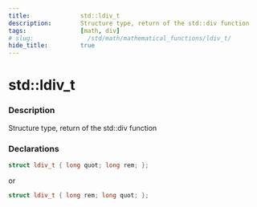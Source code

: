 ```yaml
---
title:              std::ldiv_t
description:        Structure type, return of the std::div function
tags:               [math, div]
# slug:               /std/math/mathematical_functions/ldiv_t/
hide_title:         true
---
```



# std::ldiv_t

### Description

Structure type, return of the std::div function

### Declarations 
```cpp
struct ldiv_t { long quot; long rem; };
```
or
```cpp
struct ldiv_t { long rem; long quot; };
```
